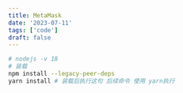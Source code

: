```yaml
---
title: MetaMask
date: '2023-07-11'
tags: ['code']
draft: false
---
```


```bash
# nodejs -v 18
# 装载
npm install --legacy-peer-deps
yarn install # 装载后执行这句 后续命令 使用 yarn执行
```